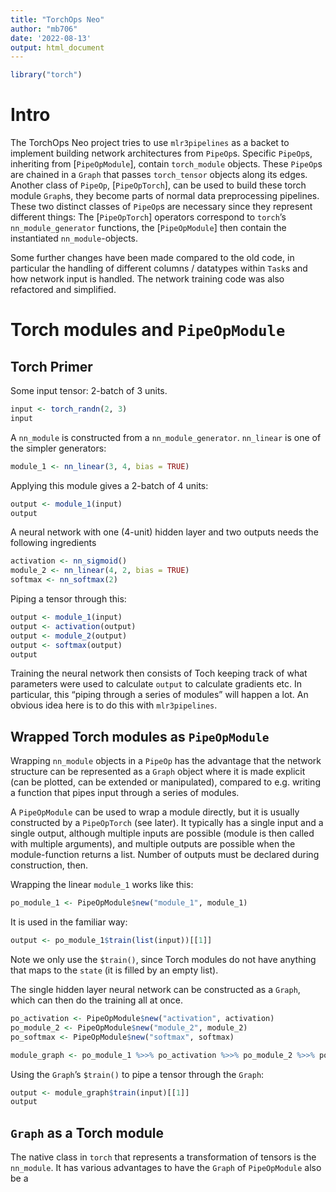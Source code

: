 ```yaml
---
title: "TorchOps Neo"
author: "mb706"
date: '2022-08-13'
output: html_document
---
```


```r
library("torch")
```

# Intro

The TorchOps Neo project tries to use `mlr3pipelines` as a backet to implement building network architectures from `PipeOp`s. Specific `PipeOp`s, inheriting from [`PipeOpModule`], contain `torch_module` objects. These `PipeOp`s are chained in a `Graph` that passes `torch_tensor` objects along its edges. Another class of `PipeOp`, [`PipeOpTorch`], can be used to build these torch module `Graph`s, they become parts of normal data preprocessing pipelines. These two distinct classes of `PipeOp`s are necessary since they represent different things: The [`PipeOpTorch`] operators correspond to `torch`'s `nn_module_generator` functions, the [`PipeOpModule`] then contain the instantiated `nn_module`-objects.

Some further changes have been made compared to the old code, in particular the handling of different columns / datatypes within `Task`s and how network input is handled. The network training code was also refactored and simplified.

# Torch modules and `PipeOpModule`

## Torch Primer

Some input tensor: 2-batch of 3 units.
```r
input <- torch_randn(2, 3)
input
```

A `nn_module` is constructed from a `nn_module_generator`. `nn_linear` is one of the simpler generators:
```r
module_1 <- nn_linear(3, 4, bias = TRUE)
```

Applying this module gives a 2-batch of 4 units:

```r
output <- module_1(input)
output
```

A neural network with one (4-unit) hidden layer and two outputs needs the following ingredients

```r
activation <- nn_sigmoid()
module_2 <- nn_linear(4, 2, bias = TRUE)
softmax <- nn_softmax(2)
```

Piping a tensor through this:

```r
output <- module_1(input)
output <- activation(output)
output <- module_2(output)
output <- softmax(output)
output
```

Training the neural network then consists of Toch keeping track of what parameters were used to calculate `output` to calculate gradients etc. In particular, this "piping through a series of modules" will happen a lot. An obvious idea here is to do this with `mlr3pipelines`.

## Wrapped Torch modules as `PipeOpModule`

Wrapping `nn_module` objects in a `PipeOp` has the advantage that the network structure can be represented as a `Graph` object where it is made explicit (can be plotted, can be extended or manipulated), compared to e.g. writing a function that pipes input through a series of modules.

A `PipeOpModule` can be used to wrap a module directly, but it is usually constructed by a `PipeOpTorch` (see later). It typically has a single input and a single output, although multiple inputs are possible (module is then called with multiple arguments), and multiple outputs are possible when the module-function returns a list. Number of outputs must be declared during construction, then.

Wrapping the linear `module_1` works like this:
```r
po_module_1 <- PipeOpModule$new("module_1", module_1)
```

It is used in the familiar way:
```r
output <- po_module_1$train(list(input))[[1]]
```

Note we only use the `$train()`, since Torch modules do not have anything that maps to the `state` (it is filled by an empty list).

The single hidden layer neural network can be constructed as a `Graph`, which can then do the training all at once.

```r
po_activation <- PipeOpModule$new("activation", activation)
po_module_2 <- PipeOpModule$new("module_2", module_2)
po_softmax <- PipeOpModule$new("softmax", softmax)

module_graph <- po_module_1 %>>% po_activation %>>% po_module_2 %>>% po_softmax
```

Using the `Graph`'s `$train()` to pipe a tensor through the `Graph`:
```r
output <- module_graph$train(input)[[1]]
output
```

## `Graph` as a Torch module

The native class in `torch` that represents a transformation of tensors is the `nn_module`. It has various advantages to have the `Graph` of `PipeOpModule` also be a 